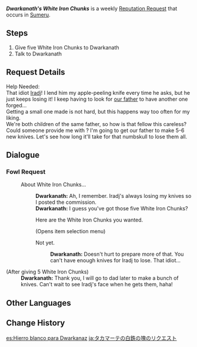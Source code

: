 {{Quest Infobox
|id            = 73657
|image         = <gallery>
Dwarkanath Icon.png|Dwarkanath
</gallery>
|type          = World
|group         = Request
|startLocation = [[Sumeru City]], [[Sumeru]]
|region        = Sumeru
|area          = Avidya Forest
|subarea       = Sumeru City
|characters    = Traveler; Dwarkanath
|rewards       = Mora*20,000
|rep           = Sumeru
}}
'''''Dwarkanath's White Iron Chunks''''' is a weekly [[Reputation Request]] that occurs in [[Sumeru]].

==Steps==
# Give five White Iron Chunks to Dwarkanath
# Talk to Dwarkanath

==Request Details==
{{Quest Description|Dwarkanath from Sumeru City needs five White Iron Chunks.}}
Help Needed:<br>
That idiot [[Iradj]]! I lend him my apple-peeling knife every time he asks, but he just keeps losing it! I keep having to look for [[Ahangar|our father]] to have another one forged...<br>
Getting a small one made is not hard, but this happens way too often for my liking.<br>
We're both children of the same father, so how is that fellow this careless?<br>
Could someone provide me with {{Color|buzzword|5 White Iron Chunks}}? I'm going to get our father to make 5-6 new knives. Let's see how long it'll take for that numbskull to lose them all.

==Dialogue==
===Fowl Request===
{{Dialogue Start}}
:{{DIcon|Quest}} About White Iron Chunks...
::'''Dwarkanath:''' Ah, I remember. Iradj's always losing my knives so I posted the commission.
::'''Dwarkanath:''' I guess you've got those five White Iron Chunks?
::{{DIcon}} Here are the White Iron Chunks you wanted.
::;(Opens item selection menu)
::{{DIcon}} Not yet.
:::'''Dwarkanath:''' Doesn't hurt to prepare more of that. You can't have enough knives for Iradj to lose. That idiot...

;(After giving 5 White Iron Chunks)
:'''Dwarkanath:''' Thank you, I will go to dad later to make a bunch of knives. Can't wait to see Iradj's face when he gets them, haha!
{{Dialogue End}}

==Other Languages==
{{Other Languages
|default_hidden = 1
|en      = Dwarkanath's White Iron Chunks
|zhs     = 妲卡玛忒的白铁块需求
|zhs_rm  = Dákǎmǎtè de Báitiěkuài Xūqiú
|zht     = 妲卡瑪忒的白鐵塊需求
|zht_rm  = Dákǎmǎtè de Báitiěkuài Xūqiú
|ja      = タカマーテの白鉄の塊のリクエスト
|ja_rm   = Dakamaate no Shirotetsu no Katamari no Rikuesto
|ko      = 드와르카나스의 백철 의뢰
|ko_rm   = Deuwareukaniseu-ui Baekcheol Uiroe
|es      = Hierro blanco para Dwarkanaz
|fr      = Du fer blanc pour Dwarkanath
|ru      = Обломки белого железа для Дварканат
|th      = การสรรหา White Iron Chunk ของ Dwarkanath
|th_rm   = 
|vi      = Yêu Cầu Về Mảnh Sắt Trắng Của Dwarkanath
|de      = Dwarkanaths Bitte um weißes Eisen
|id      = Permintaan White Iron Chunk dari Dwarkanath
|pt      = Pedaços de Ferro Branco de Dwarkanath
|tr      = Dwarkanath'ın Beyaz Demir Parçaları
|it      = Pezzi di ferro bianco per Dwarkanath
}}

==Change History==
{{Change History|3.0}}

[[es:Hierro blanco para Dwarkanaz]]
[[ja:タカマーテの白鉄の塊のリクエスト]]